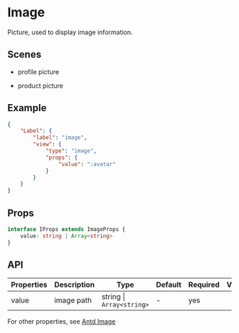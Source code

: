 # Image

Picture, used to display image information.

## Scenes

- profile picture

- product picture

## Example

```json
{
	"Label": {
		"label": "image",
		"view": {
			"type": "image",
			"props": {
				"value": ":avatar"
			}
		}
	}
}
```

## Props

```ts
interface IProps extends ImageProps {
	value: string | Array<string>
}
```

## API

| Properties | Description | Type                      | Default | Required | Version |
| ---------- | ----------- | ------------------------- | ------- | -------- | ------- |
| value      | image path  | string \| `Array<string>` | -       | yes      |         |

For other properties, see [Antd Image](https://ant.design/components/image/)
